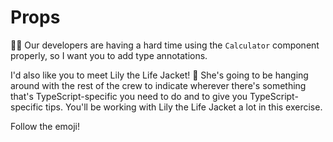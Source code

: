 # Props

<EpicVideo url="https://www.epicreact.dev/workshops/react-fundamentals/props-ts" />

👨‍💼 Our developers are having a hard time using the `Calculator` component
properly, so I want you to add type annotations.

I'd also like you to meet Lily the Life Jacket! 🦺 She's going to be hanging
around with the rest of the crew to indicate wherever there's something that's
TypeScript-specific you need to do and to give you TypeScript-specific tips.
You'll be working with Lily the Life Jacket a lot in this exercise.

Follow the emoji!
